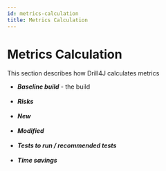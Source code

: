 ```yaml
---
id: metrics-calculation
title: Metrics Calculation
---
```


# Metrics Calculation

This section describes how Drill4J calculates metrics

- **<i>Baseline build</i>** - the build
  <br />
  <br />
- **<i id="risks">Risks</i>**
  <br />
  <br />
- **<i>New</i>**
  <br />
  <br />
- **<i>Modified</i>**
  <br />
  <br />
- **<i>Tests to run / recommended tests</i>**
  <br />
  <br />
- **<i>Time savings</i>**
  <br />
  <br />
